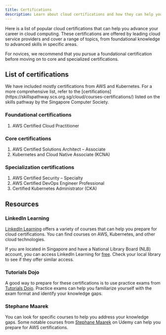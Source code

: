 ```yaml
---
title: Certifications
description: Learn about cloud certifications and how they can help you advance your career in cloud computing.
---
```



Here is a list of popular cloud certifications that can help you advance your career in cloud computing. These certifications are offered by leading cloud service providers and cover a range of topics, from foundational knowledge to advanced skills in specific areas. 

For novices, we recommend that you pursue a foundational certification before moving on to core and specialized certifications.

## List of certifications

<Aside type="note" title="Keep in mind" icon="starlight">
We have included mostly certifications from AWS and Kubernetes. For a more comprehensive list, refer to the [certifications](https://skillspathway.scs.org.sg/cloud/courses-certifications/) listed on the skills pathway by the Singapore Computer Society.
</Aside>

### Foundational certifications
1. AWS Certified Cloud Practitioner <Badge text="recommended" variant="success" />

### Core certifications
1. AWS Certified Solutions Architect – Associate <Badge text="recommended" variant="success" />
1. Kubernetes and Cloud Native Associate (KCNA) 

### Specialization certifications
1. AWS Certified Security – Specialty
1. AWS Certified DevOps Engineer Professional
1. Certified Kubernetes Administrator (CKA)

## Resources

### LinkedIn Learning

[LinkedIn Learning](https://www.linkedin.com/learning/) offers a variety of courses that can help you prepare for cloud certifications. You can find courses on AWS, Kubernetes, and other cloud technologies. 

If you are located in Singapore and have a National Library Board (NLB) account, you can access LinkedIn Learning for [free](https://eresources.nlb.gov.sg/main/linkedin.html). Check your local library to see if they offer similar access.

### Tutorials Dojo

A good way to prepare for these certifications is to use practice exams from [Tutorials Dojo](https://tutorialsdojo.com/). Practice exams can help you familiarize yourself with the exam format and identify your knowledge gaps.

### Stephane Maarek

You can look for specific courses to help you address your knowledge gaps. Some notable courses from [Stephane Maarek](https://www.udemy.com/user/stephane-maarek/) on Udemy can help you prepare for AWS certifications.
